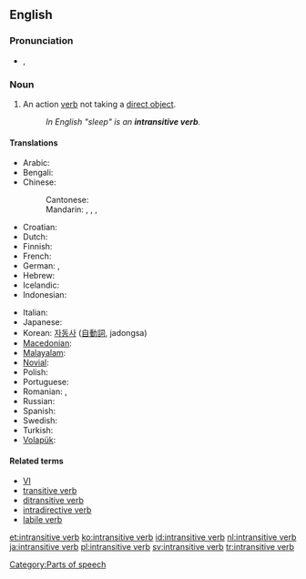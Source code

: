 {{wikipedia}}
==English==

===Pronunciation===
* {{IPA|/ɪnˌtrænsətɪv ˈvɜːb/|/ɪnˌtrænzətɪv ˈvɜːb/}}, {{SAMPA|/In%tr{ns@tIv "v3:b/|/In%tr{nz@tIv "v3:b/}}

===Noun===
{{en-noun|sg=[[intransitive]] [[verb]]}}

# {{grammar}} An action [[verb]] not taking a [[direct object]].
#: ''In English "sleep" is an '''intransitive verb'''.''

====Translations====
{{trans-top|action verb not taking a direct object}}
* Arabic: {{t|ar|فعل لازم|m|tr=fi`l laazim}}
* Bengali: {{t|bn|অকর্মক ক্রিয়া|sc=Beng|xs=Bengali}}
* Chinese:
*: Cantonese: {{tø|yue|不及物動詞|tr=bat1 kap6 mat6 dung6 ci4|sc=Hani|xs=Cantonese}}
*: Mandarin: {{t|cmn|不及物動詞|sc=Hani}},  {{t|cmn|不及物动词|tr=bùjíwù dòngcí|sc=Hani}}, {{t-|cmn|自動詞|sc=Hani}},  {{t|cmn|自动词|tr=zìdòngcí|sc=Hani}}
* Croatian: {{t-|hr|neprijelazni glagol|m}}
* Dutch: {{t+|nl|onovergankelijk werkwoord|n}}
* Finnish: {{t-|fi|intransitiivinen verbi}}
* French: {{t+|fr|verbe intransitif|m}}
* German: {{t|de|Intransitiv|m}}, {{t|de|intransitives Verb|n}}
* Hebrew: {{t|he|פועל עומד}}
* Icelandic: {{t-|is|áhrifslaus sögn|f}}
* Indonesian: {{t|id|kata kerja intransitif|xs=Indonesian}}
{{trans-mid}}
* Italian: {{t-|it|verbo intransitivo|m}}
* Japanese: {{t-|ja|自動詞|tr=jidōshi}}
* Korean: [[자동사]] ([[自動詞]], jadongsa)
* [[Macedonian]]: {{t|mk|непреоден глагол|m|tr=nepréoden glágol}}
* [[Malayalam]]: {{t|ml|അകര്‍മ്മകക്രിയ|sc=Mlym|xs=Malayalam}}
* [[Novial]]: {{tø|nov|non-transitiv verbe|xs=Novial}}
* Polish: {{t+|pl|czasownik nieprzechodni|m}}
* Portuguese: {{t|pt|predicação verbal}}
* Romanian: {{t|ro|intranzitiv|m}}, {{t|ro|verb intranzitiv|n}}
* Russian: {{t|ru|непереходный глагол|m|tr=neperexódnyj glagól}}
* Spanish: {{t-|es|verbo intransitivo|m}}
* Swedish: {{t|sv|intransitivt verb}}
* Turkish: {{t|tr|geçişsiz eylem}}
* [[Volapük]]: {{t|vo|värb neloveädik}}
{{trans-bottom}}

====Related terms====
* [[VI#English|VI]]
* [[transitive verb]]
* [[ditransitive verb]]
* [[intradirective verb]]
* [[labile verb]]

[[Category:Parts of speech]]

[[et:intransitive verb]]
[[ko:intransitive verb]]
[[id:intransitive verb]]
[[nl:intransitive verb]]
[[ja:intransitive verb]]
[[pl:intransitive verb]]
[[sv:intransitive verb]]
[[tr:intransitive verb]]